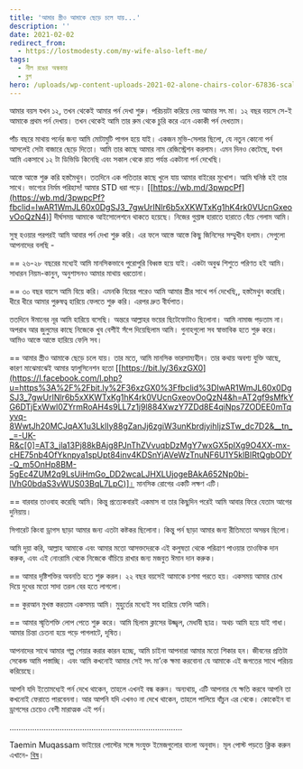 ```yaml
---
title: 'আমার স্ত্রীও আমাকে ছেড়ে চলে যায়...'
description: ''
date: 2021-02-02
redirect_from:
  - https://lostmodesty.com/my-wife-also-left-me/
tags:
  - নীল রঙের অন্ধকার
  - ব্লগ
hero: /uploads/wp-content-uploads-2021-02-alone-chairs-color-67836-scaled.jpg
---
```


আমার বয়স যখন ১২, তখন থেকেই আমার পর্ন দেখা শুরু। পরিচয়টা করিয়ে দেয় আমার সৎ মা। ১২ বছর বয়সে সে-ই আমাকে প্রথম পর্ন দেখায়। তখন থেকেই আমি তার রুম থেকে চুরি করে এনে একাকী পর্ন দেখতাম।

পাঁচ বছরে মাথায় পর্নের জন্য আমি মোটামুটি পাগল হয়ে যাই। একজন মুভি-সেলার ছিলো, যে নতুন কোনো পর্ন আসলেই সেটা বাজারে ছেড়ে দিতো। আমি তার কাছে আমার নাম রেজিস্ট্রেশন করলাম। এমন দিনও কেটেছে, যখন আমি একসাথে ১২ টা ডিভিডি কিনেছি এবং সকাল থেকে রাত পর্যন্ত একটানা পর্ন দেখেছি।

আস্তে আস্তে শুরু করি হস্তমৈথুন। ততদিনে এক পতিতার কাছে খুলে যায় আমার বাইরের মুখোশ। আমি ঘনিষ্ঠ হই তার সাথে। ভাগ্যের নির্মম পরিহাস! আমার STD ধরা পড়ে। \[[https://wb.md/3pwpcPf](https://wb.md/3pwpcPf?fbclid=IwAR1WmJL60x0DgSJ3_7gwUrINlr6b5xXKWTxKg1hK4rk0VUcnGxeovOoQzN4)] দীর্ঘসময় আমাকে আইসোলেশনে থাকতে হয়েছে। নিজের গুপ্তাঙ্গ হারাতে হারাতে বেঁচে গেলাম আমি।

সুস্থ হওয়ার পরপরই আমি আবার পর্ন দেখা শুরু করি। এর ফলে আস্তে আস্তে কিছু জিনিসের সম্মুখীন হলাম। সেগুলো আপনাদের বলছি -

== ২৬-২৮ বছরের মধ্যেই আমি মানসিকভাবে পুরোপুরি বিধ্বস্ত হয়ে যাই। একটা অবুঝ শিশুতে পরিণত হই আমি। সাধারন নিয়ম-কানুন, অনুশাসনও আমার মাথায় ধরতোনা।

== ৩০ বছর বয়সে আমি বিয়ে করি। এমনকি বিয়ের পরেও আমি আমার স্ত্রীর সাথে পর্ন দেখেছি,, হস্তমৈথুন করেছি। ধীরে ধীরে আমার পুরুষত্ব হারিয়ে ফেলতে শুরু করি। এরপর দ্রুত বীর্যপাত।

ততদিনে ঈমানের নূর আমি হারিয়ে বসেছি। অন্তরে আল্লাহর ভয়ের ছিটেফোটাও ছিলোনা। আমি নামাজ পড়তাম না। অপরাধ আর জুলুমের কাছে নিজেকে খুব বেশীই সঁপে দিয়েছিলাম আমি। গুনাহগুলো সব স্বাভাবিক হতে শুরু করে। আমিও আস্তে আস্তে হারিয়ে ফেলি সব।

== আমার স্ত্রীও আমাকে ছেড়ে চলে যায়। তার মতে, আমি মানসিক ভারসাম্যহীন। তার কথায় অবশ্য যুক্তি আছে, কারণ মাঝেমাঝেই আমার হ্যালুসিনেশন হতো \[[https://bit.ly/36xzGX0](https://l.facebook.com/l.php?u=https%3A%2F%2Fbit.ly%2F36xzGX0%3Ffbclid%3DIwAR1WmJL60x0DgSJ3_7gwUrINlr6b5xXKWTxKg1hK4rk0VUcnGxeovOoQzN4&h=AT2gf9sMfkYG6DTjExWwl0ZYrmRoAH4s9LL7z1j9l884XwzY7ZDd8E4qiNps7ZODEE0mTqyvq-8WwtJh20MCJqAX1u3LklIy88gZanJj6zgiW3unKbrdjyihIjzSTw_dc7D2&__tn__=-UK-R&c[0]=AT3_jla13Pj88kBAjg8PJnThZVvuqbDzMgY7wxGX5pIXg9O4XX-mx-cHE75nb4OfYknpya1spUpt84inv4KDSnYjAVeWzTnuNF6U1Y5klBIRtQgbODY-Q_m5OnHp8BM-5gEc4ZUM2q9LsUiHmGo_DD2wcaLJHXLUjogeBAkA652Np0bi-lVhG0bdaS3vWUS03BqL7LpC)]। মানসিক রোগের একটি লক্ষণ এটি।

== বারবার তাওবাহ করেছি আমি। কিন্তু প্রত্যেকবারই একমাস বা তার কিছুদিন পরেই আমি আবার ফিরে যেতাম আগের দুনিয়ায়।

সিগারেট কিংবা ড্রাগস ছাড়া আমার জন্য এতটা কষ্টকর ছিলোনা। কিন্তু পর্ন ছাড়া আমার জন্য রীতিমতো অসম্ভব ছিলো।

আমি দুয়া করি, আল্লাহ আমাকে এবং আমার মতো আসক্তদেরকে এই কলুষতা থেকে পরিত্রাণ পাওয়ার তাওফিক দান করুক, এবং এই নোংরামি থেকে নিজেকে বাঁচিয়ে রাখার জন্য মজবুত ঈমান দান করুক।

== আমার দৃষ্টিশক্তির অবনতি হতে শুরু করল। ২২ বছর বয়সেই আমাকে চশমা পরতে হয়। একসময় আমার চোখ দিয়ে দুধের মতো সাদা তরল বের হতে লাগলো।

== কুরআন মুখস্ত করতাম একসময় আমি। মুহুর্তের মধ্যেই সব হারিয়ে ফেলি আমি।

== আমার স্মৃতিশক্তি লোপ পেতে শুরু করে। আমি ছিলাম ক্লাসের উজ্জ্বল, মেধাবী ছাত্র। অথচ আমি হয়ে যাই গাধা। আমার চিন্তা চেতনা হয়ে পড়ে পাগলাটে, দূষিত।

আপনাদের সাথে আমার গল্প শেয়ার করার কারন হচ্ছে, আমি চাইনা আপনারা আমার মতো শিকার হন। জীবনের প্রতিটা সেকেন্ড আমি পস্তাচ্ছি। এবং আমি কখনোই আমার সেই সৎ মা’কে ক্ষমা করবোনা যে আমাকে এই জগতের সাথে পরিচয় করিয়েছে।

আপনি যদি ইতোমধ্যেই পর্ন দেখে থাকেন, তাহলে এখনই বন্ধ করুন। অন্যথায়, এটি আপনার যে ক্ষতি করবে আপনি তা কখনোই ফেরাতে পারবেননা। আর আপনি যদি এখনও না দেখে থাকেন, তাহলে পালিয়ে বাঁচুন এর থেকে। কোকেইন বা ড্রাগসের চেয়েও বেশী মারাত্মক এই পর্ন।

.…………………………………………………………………

Taemin Muqassam ভাইয়ের পোস্টের সঙ্গে সংযুক্ত ইমেজগুলোর বাংলা অনুবাদ। মূল পোস্ট পড়তে ক্লিক করুন এখানে- [বিষ](https://web.facebook.com/lostmodesty/posts/2799835603564875)।
